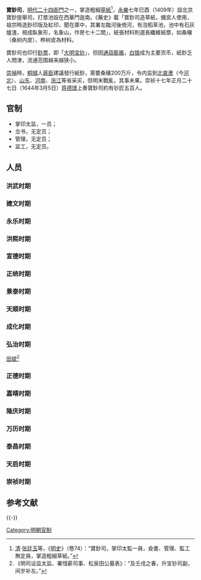 '''寶鈔司'''，[[明代|明代]][[二十四衙門|二十四衙門]]之一，掌造粗細[[草紙|草紙]]<ref>[[清|清]]·[[张廷玉|张廷玉]]等，《[[明史|明史]]》（卷74）：“寶鈔司，掌印太監一員，僉書、管理、監工無定員，掌造粗細草紙。”</ref>，[[永樂|永樂]]七年巳酉（1409年）設北京寶鈔提舉司，打漿池設在西華門迤南。《蕪史》載「寶鈔司造草紙，備宮人使用，祖宗時造鈔印版及紅印，聞在庫中，其署左臨河後倚河，有泡稻草池，池中有石灰爐渣，視成臥象形，名象山，作房七十二間」，紙張材料則選長纖維紙漿，如桑穰（桑树内皮）、桦树皮為材料。

寶鈔司也印行[[鈔票|鈔票]]，即「[[大明宝钞|大明宝钞]]」，但因[[通貨膨脹|通貨膨脹]]，[[银两|白银]]成为主要货币，紙鈔乏人問津，流通范围越来越狭小。

[[崇禎|崇禎]]時，[[桐城|桐城]]人[[蔣臣|蔣臣]]建議發行紙鈔，需要桑穰200万斤，令内监到[[北直隶|北直隶]]（今[[河北|河北]]）、[[山东|山东]]、[[河南|河南]]、[[浙江|浙江]]等省采买，但明末戰亂，其事未果。崇祯十七年正月二十七日（1644年3月5日）[[蒋德璟|蒋德璟]]上奏寶鈔司約有钞匠五百人。

== 官制 ==
*掌印太监，一员；
*佥书，无定员；
*管理，无定员；
*监工，无定员。

==人员==
===洪武时期===
===建文时期===
===永乐时期===

===洪熙时期===

===宣德时期===

===正统时期===

===景泰时期===
===天顺时期===

===成化时期===

===弘治时期===
[[田斌_(明朝宦官)|田斌]]<ref>《明司设监太监、署惜薪司事、松泉田公墓表》：“及壬戌之春，升宝钞司副，间岁补左。”</ref>
===正德时期===

===嘉靖时期===

===隆庆时期===

===万历时期===

===泰昌时期===

===天启时期===

===崇祯时期===

==参考文献==
{{Reflist}}

{{-}}
{{二十四衙門}}

[[Category:明朝官制|Category:明朝官制]]